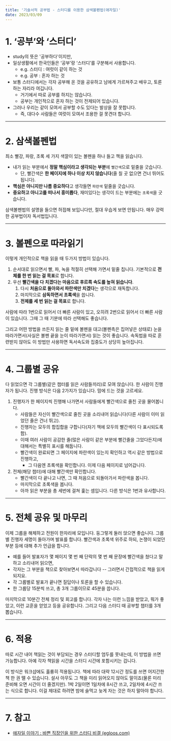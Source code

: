 ```yaml
---
title: '기술서적 공부법 - 스터디를 이용한 삼색볼펜법(애자일)'
date: 2023/03/09
---
```


# 1. ‘공부’와 ‘스터디’

* study의 뜻은  '공부하다'이지만,
* 일상생활에서 한국인들은 ‘공부’랑 ‘스터디’를 구분해서 사용합니다.
  * e.g. 스터디 : 여럿이 같이 하는 것
  * e.g. 공부 : 혼자 하는 것
* 보통 스터디에서는 각자 공부해 온 것을 공유하고 남에게 가르쳐주고 배우고, 토론하는 자리라 여깁니다. 
  * 거기에서 따로 공부를 하지는 않습니다.
  * 공부는 개인적으로 혼자 하는 것이 전제되어 있습니다.
* 그러나 우리는 같이 모여서 공부할 수도 있다는 발상을 잘 못합니다.
  * 즉, 대다수 사람들은 여럿이 모여서 조용한 걸 못견뎌 합니다.

------

# 2. 삼색볼펜법

최소 빨강, 파랑, 초록 세 가지 색깔이 있는 볼펜을 하나 들고 책을 읽습니다. 

* 내가 읽는 부분에서 **정말 핵심이라고 생각되는 부분**에 `빨간색`으로 밑줄을 긋습니다. 
  * 단, 빨간색은 **한 페이지에 하나 이상 치지 않습니다**(줄 칠 곳 없으면 건너 뛰어도 됩니다).
* **핵심은 아니지만 나름 중요하다**고 생각들면 `파란색` 밑줄을 긋습니다.
* **중요하고 아니고를 떠나서 흥미롭다**, 재미있다는 생각이 드는 부분에는 `초록색`을 긋습니다. 

삼색볼펜법의 설명을 들으면 허접해 보입니다만, 절대 우습게 보면 안됩니다. 매우 강력한 공부법이자 독서법입니다. 

------

# 3. 볼펜으로 따라읽기

이렇게 개인적으로 책을 읽을 때 두가지 방법이 있습니다.

1. 순서대로 읽으면서 빨, 파, 녹을 적절히 선택해 가면서 밑줄 칩니다. 기본적으로 **전체를 한 번 읽는 걸 목표**로 합니다.
2. 우선 **빨간색을 다 치겠다는 마음으로 후르륵 속도를 높혀 읽습니다**. 
   1. 다시 **처음으로 돌아와서 파란색만 치겠다**는 생각으로 재독합니다.
   2. 마지막으로 **삼독하면서 초록색**을 씁니다.
   3. **전체를 세 번 읽는 걸 목표**로 합니다.

사람에 따라 1번으로 읽어서 더 빠른 사람이 있고, 오히려 2번으로 읽어서 더 빠른 사람이 있습니다.
그때 그 때 기분에 따라 선택해도 좋습니다.

그리고 어떤 방법을 쓰든지 읽는 줄 밑에 볼펜을 대고(볼펜촉은 집어넣은 상태로)
눈을 따라가면서(사실은 볼펜 끝을 눈이 따라가면서) 읽는 것이 좋습니다.
속독법을 따로 훈련받지 않아도 이 방법만 사용하면 독서속도와 집중도가 상당히 높아집니다. 

------

# 4. 그룹별 공유

다 읽었으면 각 그룹별(같은 챕터를 읽은 사람들끼리)로 모여 앉습니다. 한 사람이 진행자가 됩니다.
진행 방식은 다음 2가지가 있습니다. 맘에 드는 것을 고르세요.

1. 진행자가 한 페이지씩 진행해 나가면서 사람들에게 빨간색으로 줄친 곳을 물어봅니다. 
   - 사람들은 자신이 빨간색으로 줄친 곳을 소리내어 읽습니다(다른 사람이 이미 읽었던 줄은 건너 뛰고). 
   - 진행자는 모두의 합집합을 구합니다(자기 책에 모두의 빨간색이 다 표시되도록 함).
   - 이때 여러 사람이 공감한 줄(많은 사람이 같은 부분에 빨간줄을 그었다든지)에 대해서는 특별히 표시를 해둡니다.
   - 빨간색이 완료되면 그 페이지에 파란색이 있는지 확인하고 역시 같은 방법으로 진행하고,
     - 그 다음엔 초록색을 확인합니다. 이제 다음 페이지로 넘어갑니다.
2. 전체(해당 챕터)에 대해 빨간색만 확인합니다.
   - 빨간색이 다 끝나고 나면, 그 때 처음으로 되돌아가서 파란색을 봅니다.
   - 마지막으로 초록색을 봅니다.
   - 아까 읽은 부분을 총 세번에 걸쳐 훑는 셈입니다. 다른 방식은 1번과 유사합니다.

------

# 5. 전체 공유 및 마무리

이제 그룹을 해체하고 전원이 한자리에 모입니다. 둥그렇게 둘러 앉으면 좋습니다.
그룹별 진행자 세명이 돌아가며 발표를 합니다.
빨간색과 초록색 위주로 하되, 논쟁이 되었던 부분 등에 대해 추가 언급을 합니다. 

* 예를 들어 발표자가 몇 페이지 몇 번 째 단락의 몇 번 째 문장에 빨간색을 쳤다고 말하고 소리내어 읽으면,
* 각자는 그 부분을 책으로 찾아보면서 따라갑니다 -- 그러면서 간접적으로 책을 읽게 되지요.
* 각 그룹별로 발표가 끝나면 질답이나 토론을 할 수 있습니다.
* 한 그룹당 15분씩 쓰고, 총 3개 그룹이므로 45분을 씁니다.

마지막으로 10분간 전체 정리 및 회고를 합니다. 
각자 나는 이런 느낌을 받았고, 뭐가 좋았고, 이런 교훈을 얻었고 등을 공유합니다.
그리고 다음 스터디 때 공부할 챕터를 3개 뽑습니다.

------

# 6. 적용

따로 시간 내어 책읽는 것이 부담되는 경우 스터디할 엄두를 못내는데, 이 방법을 쓰면 가능합니다. 
아예 각자 책읽을 시간을 스터디 시간에 포함시키는 겁니다.

이 방식은 워크샵에도 훌륭히 적용됩니다. 책에 따라 대략 12시간 정도를 쓰면 어지간한 책 한 권 뗄 수 있습니다.
설사 아무도 그 책을 미리 읽어오지 않아도 말이죠(물론 미리 준비해 오면 시간이 더 줄겠지만).
1박 2일이면 1일차에 8시간 쓰고, 2일차에 4시간 쓰는 식으로 합니다.
이걸 제대로 하려면 밤에 술먹고 늦게 자는 것은 하지 말아야 합니다. 

------

# 7. 참고

* [애자일 이야기 : 바쁜 직장인을 위한 스터디 비결 (egloos.com)](http://agile.egloos.com/3684946)
